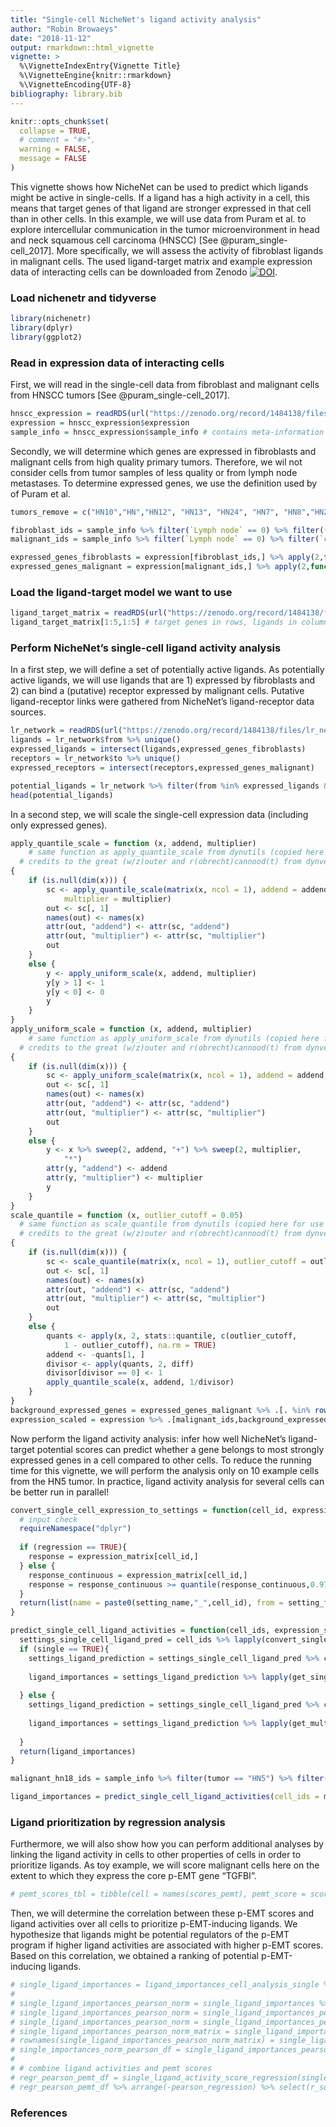 ```yaml
---
title: "Single-cell NicheNet's ligand activity analysis"
author: "Robin Browaeys"
date: "2018-11-12"
output: rmarkdown::html_vignette
vignette: >
  %\VignetteIndexEntry{Vignette Title}
  %\VignetteEngine{knitr::rmarkdown}
  %\VignetteEncoding{UTF-8}
bibliography: library.bib
---
```


```r
knitr::opts_chunk$set(
  collapse = TRUE,
  # comment = "#>",
  warning = FALSE,
  message = FALSE
)
```

This vignette shows how NicheNet can be used to predict which ligands might be active in single-cells. If a ligand has a high activity in a cell, this means that target genes of that ligand are stronger expressed in that cell than in other cells. In this example, we will use data from Puram et al. to explore intercellular communication in the tumor microenvironment in head and neck squamous cell carcinoma (HNSCC) [See @puram_single-cell_2017]. More specifically, we will assess the activity of fibroblast ligands in malignant cells. The used ligand-target matrix and example expression data of interacting cells can be downloaded from Zenodo [![DOI](https://zenodo.org/badge/DOI/10.5281/zenodo.1484138.svg)](https://doi.org/10.5281/zenodo.1484138).

### Load nichenetr and tidyverse

```r
library(nichenetr)
library(dplyr)
library(ggplot2)
```

### Read in expression data of interacting cells

First, we will read in the single-cell data from fibroblast and malignant cells from HNSCC tumors [See @puram_single-cell_2017].

```r
hnscc_expression = readRDS(url("https://zenodo.org/record/1484138/files/hnscc_expression.rds"))
expression = hnscc_expression$expression
sample_info = hnscc_expression$sample_info # contains meta-information about the cells
```

Secondly, we will determine which genes are expressed in fibroblasts and malignant cells from high quality primary tumors. Therefore, we wil not consider cells from tumor samples of less quality or from lymph node metastases. To determine expressed genes, we use the definition used by of Puram et al.

```r
tumors_remove = c("HN10","HN","HN12", "HN13", "HN24", "HN7", "HN8","HN23")

fibroblast_ids = sample_info %>% filter(`Lymph node` == 0) %>% filter((tumor %in% tumors_remove == FALSE)) %>% filter(`non-cancer cell type` == "Fibroblast") %>% .$cell
malignant_ids = sample_info %>% filter(`Lymph node` == 0) %>% filter(`classified  as cancer cell` == 1) %>% filter((tumor %in% tumors_remove == FALSE)) %>% .$cell

expressed_genes_fibroblasts = expression[fibroblast_ids,] %>% apply(2,function(x){10*(2**x - 1)}) %>% apply(2,function(x){log2(mean(x) + 1)}) %>% .[. >= 4] %>% names()
expressed_genes_malignant = expression[malignant_ids,] %>% apply(2,function(x){10*(2**x - 1)}) %>% apply(2,function(x){log2(mean(x) + 1)}) %>% .[. >= 4] %>% names()

```

### Load the ligand-target model we want to use

```r
ligand_target_matrix = readRDS(url("https://zenodo.org/record/1484138/files/ligand_target_matrix.rds"))
ligand_target_matrix[1:5,1:5] # target genes in rows, ligands in columns
```

### Perform NicheNet's single-cell ligand activity analysis

In a first step, we will define a set of potentially active ligands. As potentially active ligands, we will use ligands that are 1) expressed by fibroblasts and 2) can bind a (putative) receptor expressed by malignant cells. Putative ligand-receptor links were gathered from NicheNet's ligand-receptor data sources.

```r
lr_network = readRDS(url("https://zenodo.org/record/1484138/files/lr_network.rds"))
ligands = lr_network$from %>% unique()
expressed_ligands = intersect(ligands,expressed_genes_fibroblasts)
receptors = lr_network$to %>% unique()
expressed_receptors = intersect(receptors,expressed_genes_malignant)

potential_ligands = lr_network %>% filter(from %in% expressed_ligands & to %in% expressed_receptors) %>% .$from %>% unique()
head(potential_ligands)
```

In a second step, we will scale the single-cell expression data (including only expressed genes).

```r
apply_quantile_scale = function (x, addend, multiplier)
    # same function as apply_quantile_scale from dynutils (copied here for use in vignette to avoid having dynutils as dependency)
  # credits to the great (w/z)outer and r(obrecht)cannood(t) from dynverse (https://github.com/dynverse)! 
{
    if (is.null(dim(x))) {
        sc <- apply_quantile_scale(matrix(x, ncol = 1), addend = addend, 
            multiplier = multiplier)
        out <- sc[, 1]
        names(out) <- names(x)
        attr(out, "addend") <- attr(sc, "addend")
        attr(out, "multiplier") <- attr(sc, "multiplier")
        out
    }
    else {
        y <- apply_uniform_scale(x, addend, multiplier)
        y[y > 1] <- 1
        y[y < 0] <- 0
        y
    }
}
apply_uniform_scale = function (x, addend, multiplier) 
    # same function as apply_uniform_scale from dynutils (copied here for use in vignette to avoid having dynutils as dependency)
  # credits to the great (w/z)outer and r(obrecht)cannood(t) from dynverse (https://github.com/dynverse)! 
{
    if (is.null(dim(x))) {
        sc <- apply_uniform_scale(matrix(x, ncol = 1), addend = addend,multiplier = multiplier)
        out <- sc[, 1]
        names(out) <- names(x)
        attr(out, "addend") <- attr(sc, "addend")
        attr(out, "multiplier") <- attr(sc, "multiplier")
        out
    }
    else {
        y <- x %>% sweep(2, addend, "+") %>% sweep(2, multiplier, 
            "*")
        attr(y, "addend") <- addend
        attr(y, "multiplier") <- multiplier
        y
    }
}
scale_quantile = function (x, outlier_cutoff = 0.05) 
  # same function as scale_quantile from dynutils (copied here for use in vignette to avoid having dynutils as dependency)
  # credits to the great (w/z)outer and r(obrecht)cannood(t) from dynverse (https://github.com/dynverse)! 
{
    if (is.null(dim(x))) {
        sc <- scale_quantile(matrix(x, ncol = 1), outlier_cutoff = outlier_cutoff)
        out <- sc[, 1]
        names(out) <- names(x)
        attr(out, "addend") <- attr(sc, "addend")
        attr(out, "multiplier") <- attr(sc, "multiplier")
        out
    }
    else {
        quants <- apply(x, 2, stats::quantile, c(outlier_cutoff, 
            1 - outlier_cutoff), na.rm = TRUE)
        addend <- -quants[1, ]
        divisor <- apply(quants, 2, diff)
        divisor[divisor == 0] <- 1
        apply_quantile_scale(x, addend, 1/divisor)
    }
}
background_expressed_genes = expressed_genes_malignant %>% .[. %in% rownames(ligand_target_matrix)]
expression_scaled = expression %>% .[malignant_ids,background_expressed_genes] %>% scale_quantile()
```

Now perform the ligand activity analysis: infer how well NicheNet's ligand-target potential scores can predict whether a gene belongs to most strongly expressed genes in a cell compared to other cells. To reduce the running time for this vignette, we will perform the analysis only on 10 example cells from the HN5 tumor. In practice, ligand activity analysis for several cells can be better run in parallel!

```r
convert_single_cell_expression_to_settings = function(cell_id, expression_matrix, setting_name, setting_from, regression = FALSE){
  # input check
  requireNamespace("dplyr")
  
  if (regression == TRUE){
    response = expression_matrix[cell_id,]
  } else {
    response_continuous = expression_matrix[cell_id,]
    response = response_continuous >= quantile(response_continuous,0.975)
  }
  return(list(name = paste0(setting_name,"_",cell_id), from = setting_from, response = response))
}

predict_single_cell_ligand_activities = function(cell_ids, expression_scaled,ligand_target_matrix, potential_ligands, single = TRUE,...){
  settings_single_cell_ligand_pred = cell_ids %>% lapply(convert_single_cell_expression_to_settings, expression_scaled, "", potential_ligands)
  if (single == TRUE){
    settings_ligand_prediction = settings_single_cell_ligand_pred %>% convert_settings_ligand_prediction(all_ligands = potential_ligands, validation = FALSE, single = TRUE)
    
    ligand_importances = settings_ligand_prediction %>% lapply(get_single_ligand_importances,ligand_target_matrix = ligand_target_matrix, known = FALSE) %>% bind_rows() %>% mutate(setting = gsub("^_","",setting))
      
  } else {
    settings_ligand_prediction = settings_single_cell_ligand_pred %>% convert_settings_ligand_prediction(all_ligands = potential_ligands, validation = FALSE, single = FALSE)
        
    ligand_importances = settings_ligand_prediction %>% lapply(get_multi_ligand_importances,ligand_target_matrix = ligand_target_matrix, known = FALSE, ...) %>% bind_rows() %>% mutate(setting = gsub("^_","",setting))
      
  }
  return(ligand_importances)
}

malignant_hn18_ids = sample_info %>% filter(tumor == "HN5") %>% filter(`Lymph node` == 0) %>% filter(`classified  as cancer cell` == 1)  %>% .$cell %>% head(10)

ligand_importances = predict_single_cell_ligand_activities(cell_ids = malignant_hn18_ids, expression_scaled = expression_scaled, ligand_target_matrix = ligand_target_matrix, potential_ligands = potential_ligands)

```

### Ligand prioritization by regression analysis

Furthermore, we will also show how you can perform additional analyses by linking the ligand activity in cells to other properties of cells in order to prioritize ligands. As toy example, we will score malignant cells here on the extent to which they express the core p-EMT gene "TGFBI".

```r
# pemt_scores_tbl = tibble(cell = names(scores_pemt), pemt_score = scores_pemt)
```

Then, we will determine the correlation between these p-EMT scores and ligand activities over all cells to prioritize p-EMT-inducing ligands. We hypothesize that ligands might be potential regulators of the p-EMT program if higher ligand activities are associated with higher p-EMT scores. Based on this correlation, we obtained a ranking of potential p-EMT-inducing ligands.

```r
# single_ligand_importances = ligand_importances_cell_analysis_single %>% select(setting, test_ligand, pearson) %>% filter(test_ligand %in% expressed_ligands)
# 
# single_ligand_importances_pearson_norm = single_ligand_importances %>% group_by(setting) %>% mutate(pearson = nichenetr::scaling_modified_zscore(pearson)) %>% ungroup()
# single_ligand_importances_pearson_norm = single_ligand_importances_pearson_norm %>% rename(cell = setting, ligand = test_ligand) 
# single_ligand_importances_pearson_norm = single_ligand_importances_pearson_norm %>% distinct(cell,ligand,pearson) %>% spread(cell, pearson,fill = min(.$pearson)) 
# single_ligand_importances_pearson_norm_matrix = single_ligand_importances_pearson_norm %>% select(-ligand) %>% t() %>% magrittr::set_colnames(single_ligand_importances_pearson_norm$ligand)
# rownames(single_ligand_importances_pearson_norm_matrix) = single_ligand_importances_pearson_norm_matrix %>% rownames() 
# single_importances_norm_pearson_df = single_ligand_importances_pearson_norm_matrix %>% data.frame() %>% rownames_to_column("cell") %>% tbl_df()
# 
# # combine ligand activities and pemt scores
# regr_pearson_pemt_df = single_ligand_activity_score_regression(single_importances_norm_pearson_df,pemt_scores_tbl %>% rename(score = pemt_score))
# regr_pearson_pemt_df %>% arrange(-pearson_regression) %>% select(r_squared, pearson_regression, ligand)
```


### References
